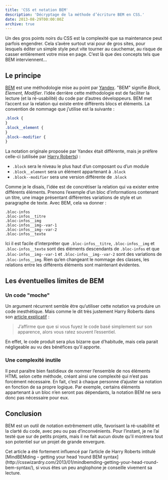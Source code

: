 ```yaml
---
title: 'CSS et notation BEM'
description: 'Décryptage de la méthode d’écriture BEM en CSS.'
date: 2013-08-29T00:00:00Z
archive: true
---
```


Un des gros points noirs du CSS est la complexité que sa maintenance peut parfois engendrer. Cela s’avère surtout vrai pour de gros sites, pour lesquels éditer un simple style peut vite tourner au cauchemar, au risque de casser entièrement votre mise en page. C’est là que des concepts tels que BEM interviennent…

## Le principe

[BEM](http://bem.info/method/) est une méthodologie mise au point par [Yandex](http://www.yandex.com/). "BEM" signifie _Block, Element, Modifier_. l’idée derrière cette méthodologie est de faciliter la lecture (et la ré-usabilité) du code par d’autres développeurs. BEM met l’accent sur la relation qui existe entre différents blocs et éléments. La convention de nommage que j’utilise est la suivante :

```css
.block {
}
.block__element {
}
.block--modifier {
}
```

La notation originale proposée par Yandex était différente, mais je préfère celle-ci (utilisée par [Harry Roberts](http://csswizardry.com/)) :

- `.block` sera le niveau le plus haut d’un composant ou d’un module
- `.block__element` sera un élément appartenant à `.block`
- `.block--modifier` sera une version différente de `.block`

Comme je le disais, l’idée est de concrétiser la relation qui va exister entre différents éléments. Prenons l’exemple d’un bloc d’informations contenant un titre, une image présentant différentes variations de style et un paragraphe de texte. Avec BEM, cela va donner :

```text
.bloc-infos
.bloc-infos__titre
.bloc-infos__img
.bloc-infos__img--var-1
.bloc-infos__img--var-2
.bloc-infos__texte
```

Ici il est facile d’interpréter que `.bloc-infos__titre`, `.bloc-infos__img` et `.bloc-infos__texte` sont des éléments descendants de `.bloc-infos` et que `.bloc-infos__img--var-1` et `.bloc-infos__img--var-2` sont des variations de `.bloc-infos__img`. Rien qu’en changeant le nommage des classes, les relations entre les différents éléments sont maintenant évidentes.

## Les éventuelles limites de BEM

### Un code "moche"

Un argument récurrent semble être qu’utiliser cette notation va produire un code inesthétique. Mais comme le dit très justement Harry Roberts dans son [article explicatif](http://csswizardry.com/2013/01/mindbemding-getting-your-head-round-bem-syntax/) :

> J’affirme que que si vous fuyez le code basé simplement sur son apparence, alors vous ratez souvent l’essentiel.

En effet, le code produit sera plus bizarre que d’habitude, mais cela parait négligeable au vu des bénéfices qu’il apporte.

### Une complexité inutile

Il peut paraître bien fastidieux de nommer l’ensemble de nos éléments HTML selon cette méthode, créant ainsi une complexité qui n’est pas forcément nécessaire. En fait, c’est à chaque personne d’ajuster sa notation en fonction de sa propre logique. Par exemple, certains éléments appartenant à un bloc n’en seront pas dépendants, la notation BEM ne sera donc pas nécessaire pour eux.

## Conclusion

BEM est un outil de notation extrêmement utile, favorisant la ré-usabilité et la clarté du code, avec peu ou pas d’inconvénients. Pour l’instant, je ne l’ai testé que sur de petits projets, mais il ne fait aucun doute qu’il montrera tout son potentiel sur un projet de grande envergure.

<div className="info">
  Cet article a été fortement influencé par l’article de Harry Roberts intitulé
  [MindBEMding – getting your head ’round BEM
  syntax](http://csswizardry.com/2013/01/mindbemding-getting-your-head-round-bem-syntax/),
  si vous êtes un peu anglophone je conseille vivement sa lecture.
</div>
